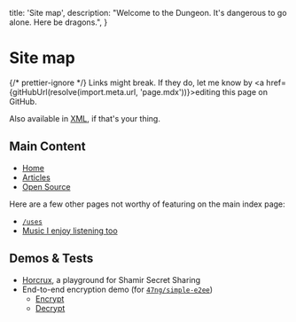   title: 'Site map',
  description:
    "Welcome to the Dungeon. It's dangerous to go alone. Here be dragons.",
}

# Site map

{/* prettier-ignore */}
<Note status="warning" title="Here be dragons.">
  Links might break. If they do, let me know by <a href={gitHubUrl(resolve(import.meta.url, 'page.mdx'))}>editing this page on GitHub</a>.
</Note>

Also available in [XML](/sitemap.xml), if that's your thing.

## Main Content

- [Home](/)
- [Articles](/posts)
- [Open Source](/open-source)

Here are a few other pages not worthy of featuring on the main index page:

- [`/uses`](/uses)
- [Music I enjoy listening too](/music)

## Demos & Tests


- [Horcrux](/horcrux), a playground for Shamir Secret Sharing
- End-to-end encryption demo (for [`47ng/simple-e2ee`](https://github.com/47ng/simple-e2ee))
  - [Encrypt](/e2ee/encrypt)
  - [Decrypt](/e2ee/decrypt)
